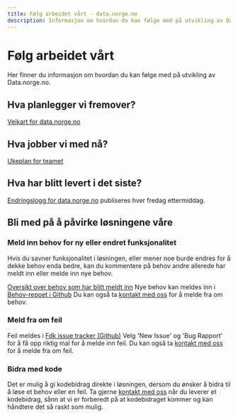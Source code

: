 ```yaml
---
title: Følg arbeidet vårt - data.norge.no
description: Informasjon om hvordan du kan følge med på utvikling av Data.norge.no.
---
```


# Følg arbeidet vårt

<Ingress size='xs'>Her finner du informasjon om hvordan du kan følge med på utvikling av Data.norge.no.</Ingress>

## Hva planlegger vi fremover? 

[Veikart for data.norge.no](https://github.com/orgs/digdir/projects/8/views/11)

## Hva jobber vi med nå? 

[Ukeplan for teamet](https://github.com/orgs/Informasjonsforvaltning/projects/9)

## Hva har blitt levert i det siste? 

[Endringslogg for data.norge.no](https://datalandsbyen.norge.no/topic/553/endringslogg-for-data-norge-no/15) publiseres hver fredag ettermiddag. 

## Bli med på å påvirke løsningene våre

### Meld inn behov for ny eller endret funksjonalitet

Hvis du savner funksjonalitet i løsningen, eller mener noe burde endres for å dekke behov enda bedre, kan du kommentere på behov andre allerede har meldt inn eller melde inn nye behov. 

[Oversikt over behov som har blitt meldt inn](https://github.com/orgs/Informasjonsforvaltning/projects/12)
Nye behov kan meldes inn i [Behov-repoet i Github](https://github.com/Informasjonsforvaltning/behov/issues)
Du kan også ta [kontakt med oss](/contact) for å melde fra om behov. 

### Meld fra om feil

Feil meldes i [Fdk issue tracker (Github)](https://github.com/Informasjonsforvaltning/fdk-issue-tracker/issues) Velg 'New Issue' og 'Bug Rapport' for å få opp riktig mal for å melde inn feil. 
Du kan også ta [kontakt med oss](/contact) for å melde fra om feil. 

### Bidra med kode

Det er mulig å gi kodebidrag direkte i løsningen, dersom du ønsker å bidra til å løse et behov eller en feil. 
Ta gjerne [kontakt med oss](/contact) når du leverer et kodebidrag, sånn at vi er forberedt på at kodebidraget kommer og kan håndtere det så raskt som mulig. 